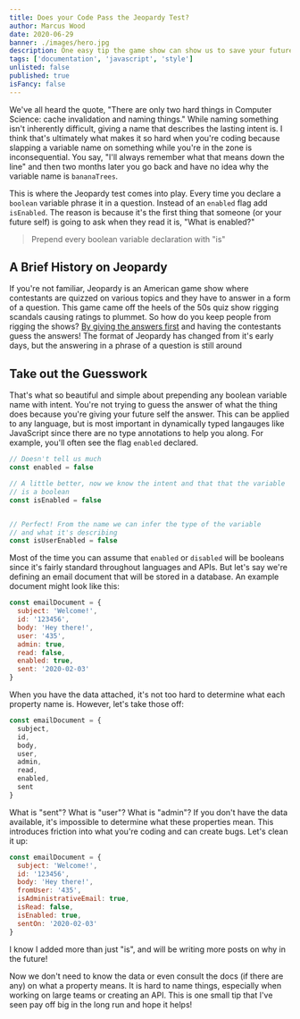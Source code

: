 ```yaml
---
title: Does your Code Pass the Jeopardy Test?
author: Marcus Wood
date: 2020-06-29
banner: ./images/hero.jpg
description: One easy tip the game show can show us to save your future self and other heartache in the future.
tags: ['documentation', 'javascript', 'style']
unlisted: false
published: true
isFancy: false
---
```


We've all heard the quote, "There are only two hard things in Computer Science: cache invalidation and naming things." While naming something isn't inherently difficult, giving a name that describes the lasting intent is. I think that's ultimately what makes it so hard when you're coding because slapping a variable name on something while you're in the zone is inconsequential. You say, "I'll always remember what that means down the line" and then two months later you go back and have no idea why the variable name is `bananaTrees`.

This is where the Jeopardy test comes into play. Every time you declare a `boolean` variable phrase it in a question. Instead of an `enabled` flag add `isEnabled`. The reason is because it's the first thing that someone (or your future self) is going to ask when they read it is, "What is enabled?"

> Prepend every boolean variable declaration with "is"

## A Brief History on Jeopardy

If you're not familiar, Jeopardy is an American game show where contestants are quizzed on various topics and they have to answer in a form of a question. This game came off the heels of the 50s quiz show rigging scandals causing ratings to plummet. So how do you keep people from rigging the shows? [By giving the answers first](https://www.smithsonianmag.com/arts-culture/How-Merv-Griffin-Came-Up-With-That-Weird-Question-Answer-Format-for-Jeopardy-180949815/) and having the contestants guess the answers! The format of Jeopardy has changed from it's early days, but the answering in a phrase of a question is still around

## Take out the Guesswork

That's what so beautiful and simple about prepending any boolean variable name with intent. You're not trying to guess the answer of what the thing does because you're giving your future self the answer. This can be applied to any language, but is most important in dynamically typed langauges like JavaScript since there are no type annotations to help you along. For example, you'll often see the flag `enabled` declared.


```js
// Doesn't tell us much
const enabled = false

// A little better, now we know the intent and that that the variable
// is a boolean
const isEnabled = false


// Perfect! From the name we can infer the type of the variable
// and what it's describing
const isUserEnabled = false
```

Most of the time you can assume that `enabled` or `disabled` will be booleans since it's fairly standard throughout languages and APIs. But let's say we're defining an email document that will be stored in a database. An example document might look like this:

```js
const emailDocument = {
  subject: 'Welcome!',
  id: '123456',
  body: 'Hey there!',
  user: '435',
  admin: true,
  read: false,
  enabled: true,
  sent: '2020-02-03'
}
```

When you have the data attached, it's not too hard to determine what each property name is. However, let's take those off:

```js
const emailDocument = {
  subject,
  id,
  body,
  user,
  admin,
  read,
  enabled,
  sent
}
```

What is "sent"? What is "user"? What is "admin"? If you don't have the data available, it's impossible to determine what these properties mean. This introduces friction into what you're coding and can create bugs. Let's clean it up:

```js
const emailDocument = {
  subject: 'Welcome!',
  id: '123456',
  body: 'Hey there!',
  fromUser: '435',
  isAdministrativeEmail: true,
  isRead: false,
  isEnabled: true,
  sentOn: '2020-02-03'
}
```

<Note>

I know I added more than just "is", and will be writing more posts on why in the future!

</Note>


Now we don't need to know the data or even consult the docs (if there are any) on what a property means. It is hard to name things, especially when working on large teams or creating an API. This is one small tip that I've seen pay off big in the long run and hope it helps!
